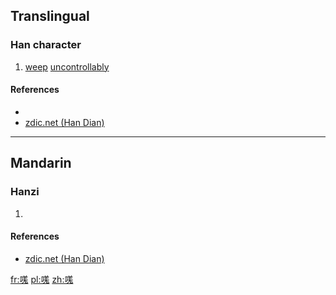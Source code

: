 ==Translingual==

===Han character===
{{Han char|rn=30|rad=口|as=10|sn=13|four=|canj=口廿山戈 (RTUI)|ids=⿰[[口]][[羗]]}}

# [[weep]] [[uncontrollably]]

====References====
* {{Han ref|kx=0204.111|hdz=10670.081|uh=55F4|ud=22004}}
*[http://www.zdic.net/z/17/js/55F4.htm zdic.net (Han Dian)]

----

==Mandarin==

===Hanzi===
{{cmn-hanzi|pin=[[qiāng]] ([[qiang1]])|wg=ch'iang<sup>1</sup>}}

# {{defn|lang=cmn|sort=口10}}

====References====
*[http://www.zdic.net/z/17/js/55F4.htm zdic.net (Han Dian)]

[[fr:嗴]]
[[pl:嗴]]
[[zh:嗴]]